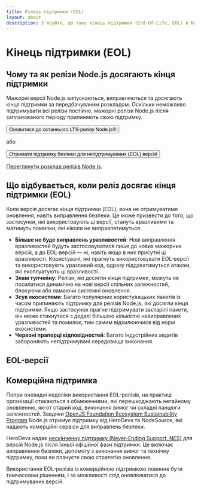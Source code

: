 ```yaml
---
title: Кінець підтримки (EOL)
layout: about
description: З'ясуйте, що таке кінець підтримки (End-Of-Life, EOL) в Node.js, що це означає для безпеки, інструментарію та вимог, а також деталі EOL-версій та опції комерційної підтримки.
---
```


# Кінець підтримки (EOL)

## Чому та як релізи Node.js досягають кінця підтримки

Мажорні версії Node.js випускаються, виправляються та досягають кінця підтримки за передбачуваним розкладом. Оскільки неможливо підтримувати всі релізи постійно, мажорні релізи Node.js після запланованого періоду припиняють свою підтримку.

<div className="flex flex-col items-start gap-4 xl:flex-row xl:items-center">
  <Button kind="primary" href="/download" className="flex-1">
    <span>Оновитися до останнього LTS-релізу Node.js®</span>
  </Button>

<span>або</span>

  <Button as="a" kind="warning" href="#commercial-support" className="flex-1">
    <span>Отримати підтримку безпеки для непідтримуваних (EOL) версій</span>
  </Button>
</div>

[Переглянути розклад релізів Node.js](/about/releases/).

## Що відбувається, коли реліз досягає кінця підтримки (EOL)

Коли версія досягає кінця підтримки (EOL), вона не отримуватиме оновлення, навіть виправлення безпеки. Це може призвести до того, що застосунки, які використовують ці версії, стануть вразливими та матимуть помилки, які ніколи не виправлятимуться.

- **Більше не буде виправлень уразливостей**: Нові виправлення вразливостей будуть застосовуватися лише до нових мажорних версій, а до EOL-версій — ні, навіть якщо в них присутні ці вразливості. Користувачі, які прагнуть використовувати EOL-версії та використовують уразливий код, одразу піддаватимуться атакам, які експлуатують ці вразливості.
- **Злам тулчейну**: Релізи, які досягли кінця підтримки, можуть не посилатися динамічно на нові версії спільних залежностей, блокуючи або ламаючи системні оновлення.
- **Зсув екосистеми**: Багато популярних користувацьких пакетів із часом припиняють підтримку для релізів Node.js, які досягли кінця підтримки. Якщо застосунок прагне підтримувати застарілі пакети, він може стикнутися з дедалі більшою кількістю невиправлених уразливостей та помилок, тим самим відхилюючися від норм екосистеми.
- **Червоні прапорці відповідностей**: Багато індустрійних авдитів забороняють непідтримувані середовища виконання.

## EOL-версії

<EOLReleaseTable />

## Комерційна підтримка

Попри очевидні недоліки використання EOL-релізів, на практиці організації стикаються з обмеженнями, які перешкоджають негайному оновленню, як-от старий код, виконання вимог чи складні ланцюги залежностей. Завдяки [OpenJS Foundation Ecosystem Sustainability Program](https://openjsf.org/blog/ecosystem-sustainability-program) Node.js отримує підтримку від HeroDevs та NodeSource, які надають комерційні сервіси для виправлень безпеки.

HeroDevs надає [нескінченну підтримку (Never-Ending Support, NES)](https://nodejs.org/esp/herodevs) для версій Node.js після їхньої офіційної фази підтримки. Це включає виправлення безпеки, допомогу з виконання вимог та технічну підтримку, поки ви плануєте свою стратегію оновлення.

Використання EOL-релізів із комерційною підтримкою повинне бути тимчасовим рішенням, і за можливості слід оновлюватися до підтримуваних версій.
